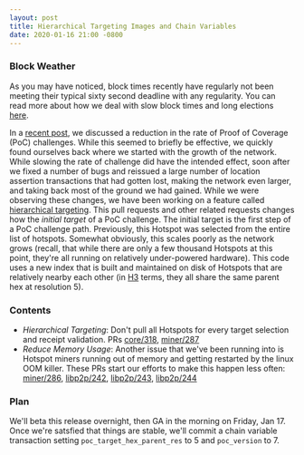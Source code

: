 ```yaml
---
layout: post
title: Hierarchical Targeting Images and Chain Variables
date: 2020-01-16 21:00 -0800
---
```


### Block Weather

As you may have noticed, block times recently have regularly not been meeting their typical sixty
second deadline with any regularity. You can read more about how we deal with slow block times and
long elections
[here](https://developer.helium.com/blockchain/mining-token-rewards#hnt-proration-and-slow-block-times).

<!--truncate-->

In a [recent post](/2020/01/08/chain-var.html), we discussed a reduction in the rate of Proof of
Coverage (PoC) challenges. While this seemed to briefly be effective, we quickly found ourselves
back where we started with the growth of the network. While slowing the rate of challenge did have
the intended effect, soon after we fixed a number of bugs and reissued a large number of location
assertion transactions that had gotten lost, making the network even larger, and taking back most of
the ground we had gained. While we were observing these changes, we have been working on a feature
called [hierarchical targeting](https://github.com/helium/blockchain-core/pull/318). This pull
requests and other related requests changes how the _initial target_ of a PoC challenge. The initial
target is the first step of a PoC challenge path. Previously, this Hotspot was selected from the
entire list of hotspots. Somewhat obviously, this scales poorly as the network grows (recall, that
while there are only a few thousand Hotspots at this point, they're all running on relatively
under-powered hardware). This code uses a new index that is built and maintained on disk of Hotspots
that are relatively nearby each other (in [H3](https://eng.uber.com/h3/) terms, they all share the
same parent hex at resolution 5).

### Contents

- _Hierarchical Targeting_: Don't pull all Hotspots for every target selection and receipt
  validation. PRs [core/318](https://github.com/helium/blockchain-core/pull/318),
  [miner/287](https://github.com/helium/miner/pull/287)
- _Reduce Memory Usage_: Another issue that we've been running into is Hotspot miners running out of
  memory and getting restarted by the linux OOM killer. These PRs start our efforts to make this
  happen less often: [miner/286](https://github.com/helium/miner/pull/286),
  [libp2p/242](https://github.com/helium/erlang-libp2p/pull/242),
  [libp2p/243](https://github.com/helium/erlang-libp2p/pull/243),
  [libp2p/244](https://github.com/helium/erlang-libp2p/pull/244)

### Plan

We'll beta this release overnight, then GA in the morning on Friday, Jan 17. Once we're satsfied
that things are stable, we'll commit a chain variable transaction setting
`poc_target_hex_parent_res` to 5 and `poc_version` to 7.
